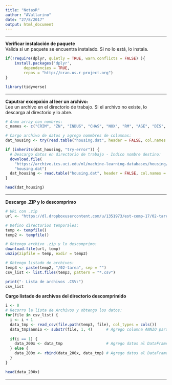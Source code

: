 ```yaml
---
title: "NotasR"
author: "AVallarino"
date: "27/8/2017"
output: html_document
---
```


---  

**Verificar instalación de paquete**  
Valida si un paquete se encuentra instalado. Si no lo está, lo instala.  
```r
if(!require(dplyr, quietly = TRUE, warn.conflicts = FALSE) ){
    install.packages('dplyr',
	    dependencies = TRUE, 
	    repos = "http://cran.us.r-project.org")
}

library(tidyverse)
```

---  

**Caputrar excepxión al leer un archivo:**  
Lee un archivo en el directorio de trabajo. Si el archivo no existe, lo descarga al directorio y lo abre.  
```r
# Armo array con nombres:
c_names <- c("CRIM", "ZN", "INDUS", "CHAS", "NOX", "RM", "AGE", "DIS", "RAD", "TAX", "PTRATIO", "B", "LSTAT", "MEDV")

# Cargo archivo de datos y agrego nommbres de columnas:
dat_housing <- try(read.table("housing.dat", header = FALSE, col.names = c_names))

if (inherits(dat_housing, "try-error")) {
  # Descargo datos en directorio de trabajo - Indico nombre destino:
  download.file(
    "https://archive.ics.uci.edu/ml/machine-learning-databases/housing/housing.data",
    "housing.dat")
  dat_housing <- read.table("housing.dat", header = FALSE, col.names = c_names)
} 

head(dat_housing)
```

---  

**Descargo .ZIP y lo descomprimo**  
```r
# URL con .zip
url <- "https://dl.dropboxusercontent.com/u/1351973/est-comp-17/02-tarea.zip"

# Defino directorios temporales:
temp <- tempfile()
temp2 <- tempfile()

# Obtengo archivo .zip y lo descomprimo:
download.file(url, temp)
unzip(zipfile = temp, exdir = temp2)

# Obtengo listado de archivos:
temp3 <- paste(temp2, "/02-tarea", sep = "")
csv_list <- list.files(temp3, pattern = "*.csv")

print("- Lista de archivos .CSV:")
csv_list
```

**Cargo listado de archivos del directorio descomprimido**
```r
i <- 0
# Recorro la lista de Archivos y obtengo los datos:
for(file in csv_list) {
  i <- i + 1 
  data_tmp <- read_csv(file.path(temp3, file), col_types = cols())
  data_tmp$annio <- substr(file, 1, 4)      # Agrego columna ANNIO para identificar los datos de cada archivo
  
  if(i == 1) {
    data_200x <- data_tmp                   # Agrego datos al DataFrame general
  } else {
    data_200x <- rbind(data_200x, data_tmp) # Agrego datos al DataFrame general
  }
}

head(data_200x)
```


---  
